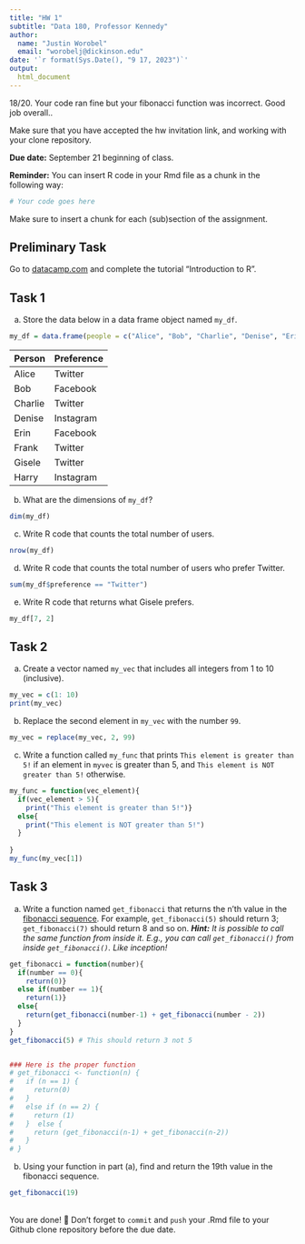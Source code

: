 ```yaml
---
title: "HW 1"
subtitle: "Data 180, Professor Kennedy"
author: 
  name: "Justin Worobel"
  email: "worobelj@dickinson.edu"
date: '`r format(Sys.Date(), "9 17, 2023")`'
output: 
  html_document
---
```


18/20. Your code ran fine but your fibonacci function was incorrect. Good job overall.. 

Make sure that you have accepted the hw invitation link, and working with your clone repository.

**Due date:** September 21 beginning of class.

**Reminder:** You can insert R code in your Rmd file as a chunk in the following way:
```r
# Your code goes here
```
Make sure to insert a chunk for each (sub)section of the assignment.

## Preliminary Task
Go to [datacamp.com](https://datacamp.com) and complete the tutorial "Introduction to R".


## Task 1
a) Store the data below in a data frame object named `my_df`.


```r
my_df = data.frame(people = c("Alice", "Bob", "Charlie", "Denise", "Erin", "Frank", "Gisele", "Harry"), preference = c("Twitter", "Facebook", "Twitter", "Instagram", "Facebook", "Twitter", "Twitter", "Instagram"))
```

|Person | Preference|
|:------|:----------|
|Alice | Twitter |
| Bob | Facebook |
| Charlie | Twitter |
| Denise | Instagram |
| Erin | Facebook |
| Frank | Twitter |
| Gisele | Twitter |
| Harry | Instagram |

b) What are the dimensions of `my_df`?

```r
dim(my_df)
```

c) Write R code that counts the total number of users.

```r
nrow(my_df)
```

d) Write R code that counts the total number of users who prefer Twitter.

```r
sum(my_df$preference == "Twitter")
```


e) Write R code that returns what Gisele prefers.

```r
my_df[7, 2]
```

## Task 2
a) Create a vector named `my_vec` that includes all integers from 1 to 10 (inclusive).

```r
my_vec = c(1: 10)
print(my_vec)
```
b) Replace the second element in `my_vec` with the number `99`.
``` r
my_vec = replace(my_vec, 2, 99)

``` 
c) Write a function called `my_func` that prints `This element is greater than 5!` if an element in `myvec` is greater than 5, and `This element is NOT greater than 5!` otherwise.
```r
my_func = function(vec_element){
  if(vec_element > 5){
    print("This element is greater than 5!")}
  else{
    print("This element is NOT greater than 5!")
  }
  
}  
my_func(my_vec[1])
```


## Task 3
a. Write a function named `get_fibonacci` that returns the n'th value in the [fibonacci sequence](https://www.mathsisfun.com/numbers/fibonacci-sequence.html). For example, `get_fibonacci(5)` should return 3; `get_fibonacci(7)` should return 8 and so on. ***Hint:** It is possible to call the same function from inside it. E.g., you can call `get_fibonacci()` from inside `get_fibonacci()`. Like inception!*

```r
get_fibonacci = function(number){
  if(number == 0){
    return(0)}
  else if(number == 1){
    return(1)}
  else{
    return(get_fibonacci(number-1) + get_fibonacci(number - 2))
  }
}
get_fibonacci(5) # This should return 3 not 5 


### Here is the proper function
# get_fibonacci <- function(n) {
#   if (n == 1) {
#     return(0)
#   }
#   else if (n == 2) {
#     return (1)
#   }  else {
#     return (get_fibonacci(n-1) + get_fibonacci(n-2))
#   }
# }
```
b. Using your function in part (a), find and return the 19th value in the fibonacci sequence.

```r
get_fibonacci(19)
```

<br>
You are done! 🏁 Don't forget to `commit` and `push` your .Rmd file to your Github clone repository before the due date.
<br>

